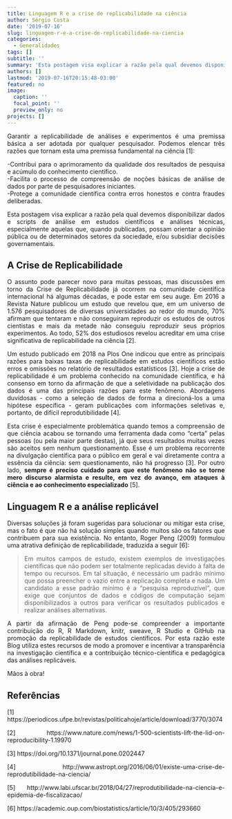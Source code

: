 ```yaml
---
title: Linguagem R e a crise de replicabilidade na ciência
author: Sérgio Costa
date: '2019-07-16'
slug: linguagem-r-e-a-crise-de-replicabilidade-na-ciencia
categories:
  - Generalidades
tags: []
subtitle: ''
summary: 'Esta postagem visa explicar a razão pela qual devemos disponibilizar dados e scripts de análise em estudos científicos.'
authors: []
lastmod: '2019-07-16T20:15:48-03:00'
featured: no
image:
  caption: ''
  focal_point: ''
  preview_only: no
projects: []
---
```

Garantir a replicabilidade de análises e experimentos é uma premissa básica a ser adotada por qualquer pesquisador. Podemos elencar três razões que tornam esta uma premissa fundamental na ciência [1]:
  
-Contribui para o aprimoramento da qualidade dos resultados de pesquisa e acúmulo do conhecimento científico.  
-Facilita o processo de compreensão de noções básicas de análise de dados por parte de pesquisadores iniciantes.  
-Protege a comunidade científica contra erros honestos e contra fraudes deliberadas.  
  
Esta postagem visa explicar a razão pela qual devemos disponibilizar dados e scripts de análise em estudos científicos e análises técnicas, especialmente aquelas que, quando publicadas, possam orientar a opinião pública ou de determinados setores da sociedade, e/ou subsidiar decisões governamentais.

## A Crise de Replicabilidade
  
O assunto pode parecer novo para muitas pessoas, mas discussões em torno da Crise de Replicabilidade já ocorrem na comunidade científica internacional há algumas décadas, e pode estar em seu auge.  Em 2016 a Revista Nature publicou um estudo que revelou que, em um universo de 1.576 pesquisadores de diversas universidades ao redor do mundo, 70% afirmam que tentaram e não conseguiram reproduzir os estudos de outros cientistas e mais da metade não conseguiu reproduzir seus próprios experimentos. Ao todo, 52% dos estudiosos revelou acreditar em uma crise significativa de replicabilidade na ciência [2].

Um estudo publicado em 2018 na Plos One indicou que entre as principais razões para baixas taxas de replicabilidade em estudos científicos estão erros e omissões no relatório de resultados estatísticos [3]. Hoje a crise de replicabilidade é um problema conhecido na comunidade científica, e há consenso em torno da afirmação de que a seletividade na publicação dos dados é uma das principais razões para este fenômeno. Abordagens duvidosas - como a seleção de dados de forma a direcioná-los a uma hipótese específica - geram publicações com informações seletivas e, portanto, de difícil reprodutibilidade [4].

Esta crise é especialmente problemática quando temos a compreensão de que ciência acabou se tornando uma ferramenta dada como "certa" pelas pessoas (ou pela maior parte destas), já que seus resultados muitas vezes são aceitos sem nenhum questionamento. Esse é um problema recorrente na divulgação científica para o público em geral e vai diretamente contra a essência da ciência: sem questionamento, não há progresso [3]. Por outro lado, **sempre é preciso cuidado para que este fenômeno não se torne mero discurso alarmista e resulte, em vez do avanço, em ataques à ciência e ao conhecimento especializado** [5].

## Linguagem R e a análise replicável
  
Diversas soluções já foram sugeridas para solucionar ou mitigar esta crise, mas o fato é que não há solução simples quando muitos são os fatores que contribuem para sua existência. No entanto, Roger Peng (2009) formulou uma atrativa definição de replicabilidade, traduzida a seguir [6]:

>Em muitos campos de estudo, existem exemplos de investigações científicas que não podem ser totalmente replicadas devido à falta de tempo ou recursos. Em tal situação, é necessário um padrão mínimo que possa preencher o vazio entre a replicação completa e nada. Um candidato a esse padrão mínimo é a "pesquisa reproduzível", que exige que conjuntos de dados e códigos de computação sejam disponibilizados a outros para verificar os resultados publicados e realizar análises alternativas.

A partir da afirmação de Peng pode-se compreender a importante contribuição do R, R Markdown, knitr, sweave, R Studio e GitHub na promoção da replicabilidade de estudos científicos. Por esta razão este Blog utiliza estes recursos de modo a promover e incentivar a transparência na investigação científica e a contribuição técnico-científica e pedagógica das análises replicáveis. 
  
Mãos à obra!

## Referências

[1] https://periodicos.ufpe.br/revistas/politicahoje/article/download/3770/3074

[2] https://www.nature.com/news/1-500-scientists-lift-the-lid-on-reproducibility-1.19970

[3] https://doi.org/10.1371/journal.pone.0202447

[4] http://www.astropt.org/2016/06/01/existe-uma-crise-de-reprodutibilidade-na-ciencia/

[5] http://www.labi.ufscar.br/2018/04/27/reprodutibilidade-na-ciencia-e-epidemia-de-fiscalizacao/

[6] https://academic.oup.com/biostatistics/article/10/3/405/293660

<style>
body {
text-align: justify}
h1 {
text-align: center}
</style>
<style type="text/css">

body, td {
   font-size: 14px;
}
code.r{
  font-size: 14px;
}
pre {
  font-size: 14px
}

}
</style>
